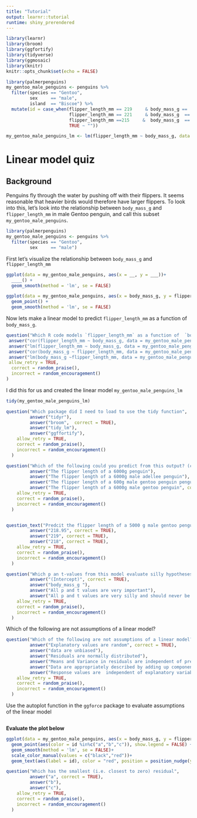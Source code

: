 ```yaml
---
title: "Tutorial"
output: learnr::tutorial
runtime: shiny_prerendered
---
```


```r
library(learnr)
library(broom)
library(ggfortify)
library(tidyverse)
library(ggmosaic)
library(knitr)
knitr::opts_chunk$set(echo = FALSE)

library(palmerpenguins)
my_gentoo_male_penguins <- penguins %>% 
  filter(species == "Gentoo",
         sex     == "male", 
         island  == "Biscoe") %>% 
  mutate(id = case_when(flipper_length_mm == 219     & body_mass_g ==  5200  ~ "a",
                        flipper_length_mm == 221     & body_mass_g  ==   6300  ~ "b", 
                        flipper_length_mm ==215     &  body_mass_g  ==  5400  ~ "c",
                        TRUE ~ ""))

my_gentoo_male_penguins_lm <- lm(flipper_length_mm ~ body_mass_g, data = my_gentoo_male_penguins)
```

# Linear model quiz


## Background


Penguins fly through the water by pushing off with their flippers. It seems reasonable that heavier birds would therefore have larger flippers. To look into this, let's look into the relationship between `body_mass_g` and `flipper_length_mm` in male Gentoo penguin, and call this subset  `my_gentoo_male_penguins`.


```r
library(palmerpenguins)
my_gentoo_male_penguins <- penguins %>% 
  filter(species == "Gentoo",
         sex     == "male") 
``` 

First let's visualize the relationship between `body_mass_g` and `flipper_length_mm`   

```r
ggplot(data = my_gentoo_male_penguins, aes(x = __, y = ___))+
  ____() +
  geom_smooth(method = 'lm', se = FALSE)
```

```r
ggplot(data = my_gentoo_male_penguins, aes(x = body_mass_g, y = flipper_length_mm))+
  geom_point() +
  geom_smooth(method = 'lm', se = FALSE)
```


Now lets  make a linear model to predict `flipper_length_mm` as a function of  `body_mass_g`.   


```r
question("Which R code models `flipper_length_mm` as a function of  `body_mass_g`?",
 answer("cor(flipper_length_mm ~ body_mass_g, data = my_gentoo_male_penguins)"),
 answer("lm(flipper_length_mm ~ body_mass_g, data = my_gentoo_male_penguins)", correct = TRUE),
 answer("cor(body_mass_g ~ flipper_length_mm, data = my_gentoo_male_penguins)"),
 answer("lm(body_mass_g ~flipper_length_mm, data = my_gentoo_male_penguins)"),
 allow_retry = TRUE,   
  correct = random_praise(),
  incorrect = random_encouragement()
)
```

I did this for us and created the linear model `my_gentoo_male_penguins_lm`    


```r
tidy(my_gentoo_male_penguins_lm)
```


```r
question("Which package did I need to load to use the tidy function",
         answer("tidyr"),
         answer("broom",  correct = TRUE),
         answer("tidy_lm"),
         answer("ggffortify"),
    allow_retry = TRUE,
    correct = random_praise(),
    incorrect = random_encouragement()
  )
```


```r
question("Which of the following could you predict from this output? (check all that apply)",
         answer("The flipper length of a 6000g penguin"),
         answer("The flipper length of a 6000g male adellee penguin"),
         answer("The flipper length of a 600g male gentoo penguin penguin"),
         answer("The flipper length of a 6000g male gentoo penguin", correct = TRUE),
    allow_retry = TRUE,
    correct = random_praise(),
    incorrect = random_encouragement()
  )
```


```r

```


```r
question_text("Predcit the flipper length of a 5000 g male gentoo penguin in mm (round to the nearest integer)",
         answer("218.95", correct = TRUE),
         answer("219", correct = TRUE),
         answer("218", correct = TRUE),
    allow_retry = TRUE,
    correct = random_praise(),
    incorrect = random_encouragement()
  )
```



```r
question("Which p an t-values from this model evaluate silly hypotheses we need not consider?",
         answer("(Intercept)", correct = TRUE),
         answer("body_mass_g "),
         answer("All p and t values are very important"),
         answer("All p and t values are very silly and should never be taken seriously"),
    allow_retry = TRUE,
    correct = random_praise(),
    incorrect = random_encouragement()
  )
```


Which of the following are not assumptions of a linear model?


```r
question("Which of the following are not assumptions of a linear model? (select all that apply)",
         answer("Explanatory values are random", correct = TRUE),
         answer("data are unbiased"),
         answer("Residuals are normally distributed"),
         answer("Means and Variance in residuals are independent of predictors"),
         answer("Data are appropriately described by adding up components of the model"),
         answer("Response values are  independent of explanatory variables", correct = TRUE),
    allow_retry = TRUE,
    correct = random_praise(),
    incorrect = random_encouragement()
  )
```

Use the autoplot function in the `ggforce` package to evaluate assumptions of the linear model

```r

```


**Evaluate the plot below**

```r
ggplot(data = my_gentoo_male_penguins, aes(x = body_mass_g, y = flipper_length_mm))+
  geom_point(aes(color = id %in%c("a","b","c")), show.legend = FALSE) +
  geom_smooth(method = 'lm', se = FALSE)+
  scale_color_manual(values = c("black","red"))+
  geom_text(aes(label = id), color = "red", position = position_nudge(y = -1))
```



```r
question("Which has the smallest (i.e. closest to zero) residual",
         answer("a", correct = TRUE),
         answer("b"),
         answer("c"),
    allow_retry = TRUE,
    correct = random_praise(),
    incorrect = random_encouragement()
  )
```
